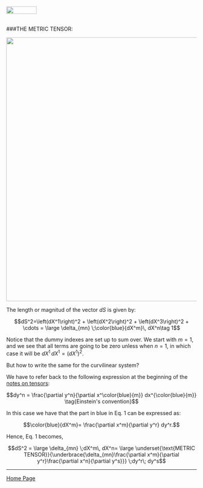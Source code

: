 <br>
<a href="http://rinterested.github.io/statistics/index.html">
<img HEIGHT="20" WIDTH="80" src="https://cloud.githubusercontent.com/assets/9312897/10556783/a27a26fa-745c-11e5-9b1a-2d5bd737387a.PNG"></a>
<br><br>

###THE METRIC TENSOR:
<br>

<img width=700 src="https://cloud.githubusercontent.com/assets/9312897/22626987/0d62c42a-eb87-11e6-9e53-263ab8c1036a.png">

The length or magnitud of the vector $dS$ is given by:

$$dS^2=\left(dX^1\right)^2 + \left(dX^2\right)^2 + \left(dX^3\right)^2 + \cdots = \large \delta_{mn} \;\color{blue}{dX^m}\, dX^n\tag 1$$

Notice that the dummy indexes are set up to sum over. We start with $m=1$, and we see that all terms are going to be zero unless when $n=1$, in which case it will be $dX^1\, dX^1 = (dX^1)^2.$

But how to write the same for the curvilinear system?

We have to refer back to the following expression at the beginning of the [notes on tensors](http://rinterested.github.io/statistics/tensors.html):

$$dy^n = \frac{\partial y^n}{\partial x^\color{blue}{m}} dx^{\color{blue}{m}} \tag{Einstein's convention}$$

In this case we have that the part in blue in Eq. 1 can be expressed as:

$$\color{blue}{dX^m}= \frac{\partial x^m}{\partial y^r} dy^r.$$

Hence, Eq. 1 becomes,

$$dS^2 = \large \delta_{mn} \;dX^m\, dX^n= \large \underset{\text{METRIC TENSOR}}{\underbrace{\delta_{mn}\frac{\partial x^m}{\partial y^r}\frac{\partial x^n}{\partial y^s}}} \;dy^r\; dy^s$$

---

<a href="http://rinterested.github.io/statistics/index.html">Home Page</a>
